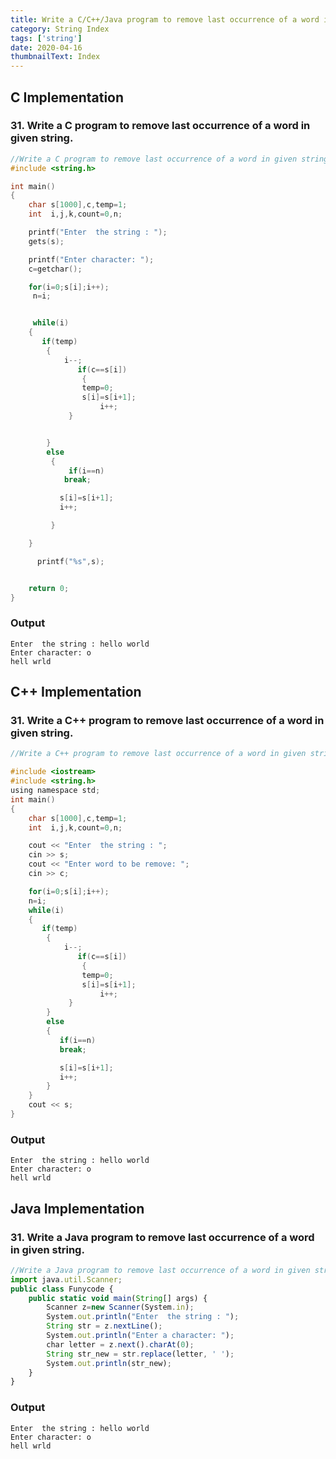 ```yaml
---
title: Write a C/C++/Java program to remove last occurrence of a word in given string.
category: String Index
tags: ['string']
date: 2020-04-16
thumbnailText: Index
---
```


## C Implementation
### 31. Write a C program to remove last occurrence of a word in given string.
```c
//Write a C program to remove last occurrence of a word in given string.
#include <string.h>

int main()
{
    char s[1000],c,temp=1;
    int  i,j,k,count=0,n;

    printf("Enter  the string : ");
    gets(s);

    printf("Enter character: ");
    c=getchar();

    for(i=0;s[i];i++);
     n=i;


     while(i)
    {
       if(temp)
        {
            i--;
               if(c==s[i])
                {
                temp=0;
                s[i]=s[i+1];
                    i++;
             }


        }
        else
         {
             if(i==n)
            break;

           s[i]=s[i+1];
           i++;

         }

    }

      printf("%s",s);


    return 0;
}
```
### Output
```
Enter  the string : hello world
Enter character: o
hell wrld
```
## C++ Implementation
### 31. Write a C++ program to remove last occurrence of a word in given string.
```c
//Write a C++ program to remove last occurrence of a word in given string.

#include <iostream>
#include <string.h>
using namespace std;
int main()
{
    char s[1000],c,temp=1;
    int  i,j,k,count=0,n;

    cout << "Enter  the string : ";
    cin >> s;
    cout << "Enter word to be remove: ";
    cin >> c;

    for(i=0;s[i];i++);
    n=i;
    while(i)
    {
       if(temp)
        {
            i--;
               if(c==s[i])
                {
                temp=0;
                s[i]=s[i+1];
                    i++;
             }
        }
        else
        {
           if(i==n)
           break;

           s[i]=s[i+1];
           i++;
        }
    }
    cout << s;
}
```
### Output
```
Enter  the string : hello world
Enter character: o
hell wrld
```

## Java Implementation
### 31. Write a Java program to remove last occurrence of a word in given string.
```js
//Write a Java program to remove last occurrence of a word in given string.
import java.util.Scanner;
public class Funycode {
    public static void main(String[] args) {
        Scanner z=new Scanner(System.in);
        System.out.println("Enter  the string : ");
        String str = z.nextLine();
        System.out.println("Enter a character: ");
        char letter = z.next().charAt(0);
        String str_new = str.replace(letter, ' ');
        System.out.println(str_new);
    }
}
```
### Output
```
Enter  the string : hello world
Enter character: o
hell wrld
```
